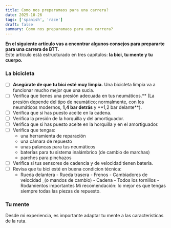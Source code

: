 ```yaml
---
title: Como nos preparamaos para una carrera?
date: 2025-10-26
tags: ['spanish', 'race']
draft: false
summary: Como nos preparamaos para una carrera?
---
```


**En el siguiente artículo vas a encontrar algunos consejos para prepararte para una carrera de BTT.**  
Este artículo está estructurado en tres capítulos: **la bici, tu mente y tu cuerpo.**

### La bicicleta

- [ ] **Asegúrate de que tu bici esté muy limpia.** Una bicicleta limpia va a funcionar mucho mejor que una sucia.
- [ ] Verifica que tienes una presión adecuada en tus neumáticos.** (La presión depende del tipo de neumático; normalmente, con los neumáticos modernos, **1,4 bar detrás** y **1,2 bar delante\*\*).
- [ ] Verifica que si has puesto aceite en la cadena.
- [ ] Verifica la presión de la horquilla y del amortiguador.
- [ ] Verifica que si has puesto aceite en la horquilla y en el amortiguador.
- [ ] Verifica que tengas:
  - una herramienta de reparación
  - una cámara de repuesto
  - unas palancas para tus neumáticos
  - baterías para tu sistema inalámbrico (de cambio de marchas)
  - parches para pinchazos
- [ ] Verifica si tus sensores de cadencia y de velocidad tienen batería.
- [ ] Revisa que tu bici esté en buena condicion técnica:
  - Rueda delantera - Rueda trasera - Frenos - Cambiadores de velocidad \_(o mandos de cambio) - Cadena - Todos los tornillos - Rodamientos importantes
    Mi recomendación: lo mejor es que tengas siempre todas las piezas de repuesto.

### Tu mente

Desde mi experiencia, es importante adaptar tu mente a las características de la ruta.
